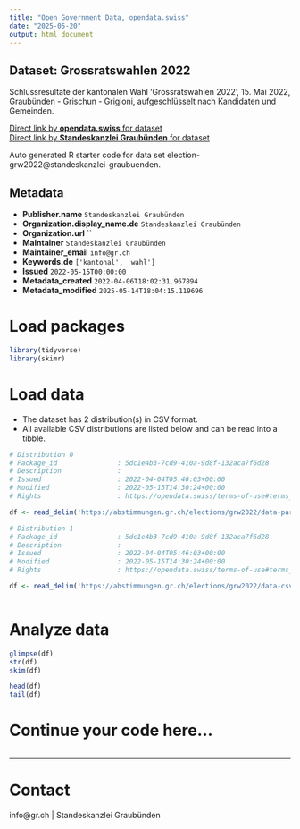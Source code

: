 ```yaml
---
title: "Open Government Data, opendata.swiss"
date: "2025-05-20"
output: html_document
---
```


## Dataset: Grossratswahlen 2022

Schlussresultate der kantonalen Wahl 'Grossratswahlen 2022', 15. Mai 2022, Graubünden - Grischun - Grigioni, aufgeschlüsselt nach Kandidaten und Gemeinden.

[Direct link by **opendata.swiss** for dataset](https://opendata.swiss/de/dataset/grossratswahlen-2022)<br>
[Direct link by **Standeskanzlei Graubünden** for dataset](https://abstimmungen.gr.ch/elections/grw2022/data)

Auto generated R starter code for data set election-grw2022@standeskanzlei-graubuenden.

## Metadata

- **Publisher.name** `Standeskanzlei Graubünden`
- **Organization.display_name.de** `Standeskanzlei Graubünden`
- **Organization.url** ``
- **Maintainer** `Standeskanzlei Graubünden`
- **Maintainer_email** `info@gr.ch`
- **Keywords.de** `['kantonal', 'wahl']`
- **Issued** `2022-05-15T00:00:00`
- **Metadata_created** `2022-04-06T18:02:31.967894`
- **Metadata_modified** `2025-05-14T18:04:15.119696`


# Load packages

```r

library(tidyverse)
library(skimr)

```

# Load data

-   The dataset has 2 distribution(s) in CSV format.
-   All available CSV distributions are listed below and can be read into a tibble.

```r

# Distribution 0
# Package_id               : 5dc1e4b3-7cd9-410a-9d8f-132aca7f6d28
# Description              : 
# Issued                   : 2022-04-04T05:46:03+00:00
# Modified                 : 2022-05-15T14:30:24+00:00
# Rights                   : https://opendata.swiss/terms-of-use#terms_by

df <- read_delim('https://abstimmungen.gr.ch/elections/grw2022/data-parties-csv')

# Distribution 1
# Package_id               : 5dc1e4b3-7cd9-410a-9d8f-132aca7f6d28
# Description              : 
# Issued                   : 2022-04-04T05:46:03+00:00
# Modified                 : 2022-05-15T14:30:24+00:00
# Rights                   : https://opendata.swiss/terms-of-use#terms_by

df <- read_delim('https://abstimmungen.gr.ch/elections/grw2022/data-csv')



```

# Analyze data

```r

glimpse(df)
str(df)
skim(df)

head(df)
tail(df)

```

# Continue your code here...

```r

```

------------------------------------------------------------------------

# Contact

info@gr.ch | Standeskanzlei Graubünden
